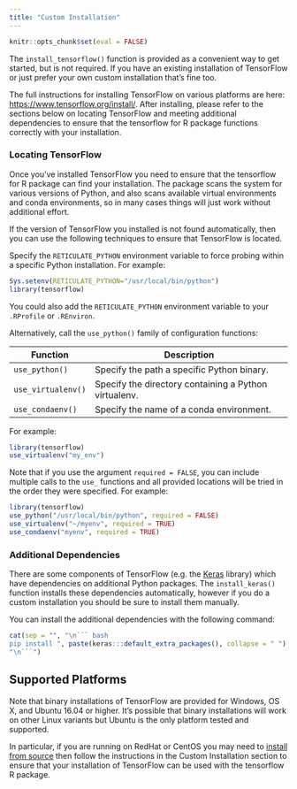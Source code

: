 ```yaml
---
title: "Custom Installation"
---
```


```r
knitr::opts_chunk$set(eval = FALSE)
```

The `install_tensorflow()` function is provided as a convenient way to
get started, but is not required. If you have an existing installation
of TensorFlow or just prefer your own custom installation that's fine
too.

The full instructions for installing TensorFlow on various platforms are
here: <https://www.tensorflow.org/install/>. After installing, please
refer to the sections below on locating TensorFlow and meeting
additional dependencies to ensure that the tensorflow for R package
functions correctly with your installation.

### Locating TensorFlow

Once you've installed TensorFlow you need to ensure that the tensorflow
for R package can find your installation. The package scans the system
for various versions of Python, and also scans available virtual
environments and conda environments, so in many cases things will just
work without additional effort.

If the version of TensorFlow you installed is not found automatically,
then you can use the following techniques to ensure that TensorFlow is
located.

Specify the `RETICULATE_PYTHON` environment variable to force probing
within a specific Python installation. For example:

```r
Sys.setenv(RETICULATE_PYTHON="/usr/local/bin/python")
library(tensorflow)
```

You could also add the `RETICULATE_PYTHON` environment variable to your
`.RProfile` or `.REnviron`.

Alternatively, call the `use_python()` family of configuration
functions:

| Function           | Description                                           |
|--------------------|-------------------------------------------------------|
| `use_python()`     | Specify the path a specific Python binary.            |
| `use_virtualenv()` | Specify the directory containing a Python virtualenv. |
| `use_condaenv()`   | Specify the name of a conda environment.              |

For example:

```r
library(tensorflow)
use_virtualenv("my_env")
```

Note that if you use the argument `required = FALSE`, you can include
multiple calls to the `use_` functions and all provided locations will
be tried in the order they were specified. For example:

```r
library(tensorflow)
use_python("/usr/local/bin/python", required = FALSE)
use_virtualenv("~/myenv", required = TRUE)
use_condaenv("myenv", required = TRUE)
```

### Additional Dependencies

There are some components of TensorFlow (e.g. the
[Keras](https://github.com/tensorflow/tensorflow/tree/master/tensorflow/python/keras)
library) which have dependencies on additional Python packages. The
`install_keras()` function installs these dependencies automatically,
however if you do a custom installation you should be sure to install
them manually.

You can install the additional dependencies with the following command:

```r
cat(sep = "", "\n``` bash
pip install ", paste(keras:::default_extra_packages(), collapse = " "), 
"\n```")
```

## Supported Platforms

Note that binary installations of TensorFlow are provided for Windows,
OS X, and Ubuntu 16.04 or higher. It's possible that binary
installations will work on other Linux variants but Ubuntu is the only
platform tested and supported.

In particular, if you are running on RedHat or CentOS you may need to
[install from source](https://www.tensorflow.org/install/source) then
follow the instructions in the Custom Installation section to ensure
that your installation of TensorFlow can be used with the tensorflow R
package.
